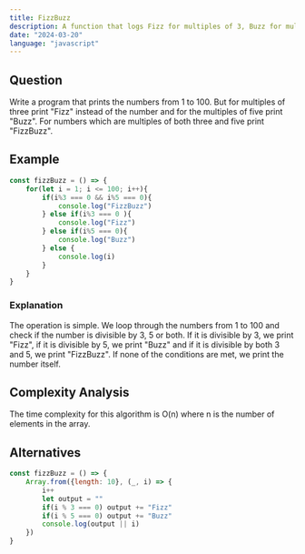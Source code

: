```yaml
---
title: FizzBuzz
description: A function that logs Fizz for multiples of 3, Buzz for multiples of 5 and FizzBuzz for multiples of both 3 and 5.
date: "2024-03-20"
language: "javascript"
---
```


## Question
Write a program that prints the numbers from 1 to 100. 
But for multiples of three print "Fizz" instead of the number and for the multiples of five print "Buzz". 
For numbers which are multiples of both three and five print "FizzBuzz".

## Example
```javascript
const fizzBuzz = () => {
    for(let i = 1; i <= 100; i++){
        if(i%3 === 0 && i%5 === 0){
            console.log("FizzBuzz")
        } else if(i%3 === 0 ){
            console.log("Fizz")
        } else if(i%5 === 0){
            console.log("Buzz")
        } else {
            console.log(i)
        }
    }
}
```

### Explanation
The operation is simple.
We loop through the numbers from 1 to 100 and check if the number is divisible by 3, 5 or both. 
If it is divisible by 3, we print "Fizz", if it is divisible by 5, we print "Buzz" and if it is divisible by both 3 and 5, we print "FizzBuzz". 
If none of the conditions are met, we print the number itself.

## Complexity Analysis
The time complexity for this algorithm is O(n) where n is the number of elements in the array.


## Alternatives
```javascript
const fizzBuzz = () => {
    Array.from({length: 10}, (_, i) => {
        i++
        let output = ""
        if(i % 3 === 0) output += "Fizz"
        if(i % 5 === 0) output += "Buzz"
        console.log(output || i)
    })
}